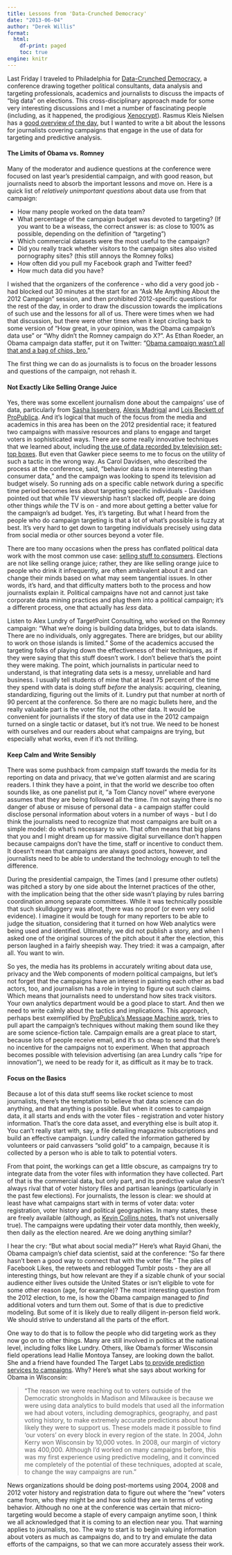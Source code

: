 ```yaml
---
title: Lessons from 'Data-Crunched Democracy'
date: "2013-06-04"
author: "Derek Willis"
format:
  html:
    df-print: paged
    toc: true
engine: knitr
---
```


Last Friday I traveled to Philadelphia for [Data-Crunched Democracy](http://datapolitics.jomc.unc.edu/about/), a conference drawing together political consultants, data analysis and targeting professionals, academics and journalists to discuss the impacts of "big data" on elections. This cross-disciplinary approach made for some very interesting discussions and I met a number of fascinating people (including, as it happened, the prodigious [Xenocrypt](http://xenocrypt.blogspot.com/)). Rasmus Kleis Nielsen has a [good overview of the day](http://rasmuskleisnielsen.net/2013/05/31/data-crunched-democracy/), but I wanted to write a bit about the lessons for journalists covering campaigns that engage in the use of data for targeting and predictive analysis.

#### The Limits of Obama vs. Romney

Many of the moderator and audience questions at the conference were focused on last year's presidential campaign, and with good reason, but journalists need to absorb the important lessons and move on. Here is a quick list of _relatively unimportant questions_ about data use from that campaign:

* How many people worked on the data team?
* What percentage of the campaign budget was devoted to targeting? (If you want to be a wiseass, the correct answer is: as close to 100% as possible, depending on the definition of "targeting")
* Which commercial datasets were the most useful to the campaign?
* Did you really track whether visitors to the campaign sites also visited pornography sites? (this still annoys the Romney folks)
* How often did you pull my Facebook graph and Twitter feed?
* How much data did you have?

I wished that the organizers of the conference - who did a very good job - had blocked out 30 minutes at the start for an "Ask Me Anything About the 2012 Campaign" session, and then prohibited 2012-specific questions for the rest of the day, in order to draw the discussion towards the implications of such use and the lessons for all of us. There were times when we had that discussion, but there were other times when it kept circling back to some version of "How great, in your opinion, was the Obama campaign's data use" or "Why didn't the Romney campaign do X?". As Ethan Roeder, an Obama campaign data staffer, put it on Twitter: "[Obama campaign wasn't all that and a bag of chips, bro.](https://twitter.com/HardlyIfAtAll/status/340527402423840768)"

The first thing we can do as journalists is to focus on the broader lessons and questions of the campaign, not rehash it.

#### Not Exactly Like Selling Orange Juice

Yes, there was some excellent journalism done about the campaigns' use of data, particularly from [Sasha Issenberg](http://www.thevictorylab.com/), [Alexis Madrigal](http://www.theatlantic.com/technology/archive/2012/11/when-the-nerds-go-marching-in/265325/) and [Lois Beckett of ProPublica](http://www.propublica.org/article/everything-we-know-so-far-about-obamas-big-data-operation). And it's logical that much of the focus from the media and academics in this area has been on the 2012 presidential race; it featured two campaigns with massive resources and plans to engage and target voters in sophisticated ways. There are some really innovative techniques that we learned about, including [the use of data recorded by television set-top boxes](http://gawker.com/5961202/how-the-obama-campaigns-data+miners-knew-what-you-were-watching-on-tv). But even that Gawker piece seems to me to focus on the utility of such a tactic in the wrong way. As Carol Davidsen, who described the process at the conference, said, "behavior data is more interesting than consumer data," and the campaign was looking to spend its television ad budget wisely. So running ads on a specific cable network during a specific time period becomes less about targeting specific individuals - Davidsen pointed out that while TV viewership hasn't slacked off, people are doing other things _while_ the TV is on - and more about getting a better value for the campaign's ad budget. Yes, it's targeting. But what I heard from the people who do campaign targeting is that a lot of what's possible is fuzzy at best. It's very hard to get down to targeting individuals precisely using data from social media or other sources beyond a voter file.

There are too many occasions when the press has conflated political data work with the most common use case: [selling stuff to consumers](http://online.wsj.com/article/SB10001424127887323353204578126671124151266.html). Elections are not like selling orange juice; rather, they are like selling orange juice to people who drink it infrequently, are often ambivalent about it and can change their minds based on what may seem tangential issues. In other words, it's hard, and that difficulty matters both to the process and how journalists explain it. Political campaigns have not and cannot just take corporate data mining practices and plug them into a political campaign; it's a different process, one that actually has _less_ data.

Listen to Alex Lundry of TargetPoint Consulting, who worked on the Romney campaign: "What we're doing is building data bridges, but to data islands. There are no individuals, only aggregates. There are bridges, but our ability to work on those islands is limited." Some of the academics accused the targeting folks of playing down the effectiveness of their techniques, as if they were saying that this stuff doesn't work. I don't believe that's the point they were making. The point, which journalists in particular need to understand, is that integrating data sets is a messy, unreliable and hard business. I usually tell students of mine that at least 75 percent of the time they spend with data is doing stuff _before_ the analysis: acquiring, cleaning, standardizing, figuring out the limits of it. Lundry put that number at north of 90 percent at the conference. So there are no magic bullets here, and the really valuable part is the voter file, not the other data. It would be convenient for journalists if the story of data use in the 2012 campaign turned on a single tactic or dataset, but it's not true. We need to be honest with ourselves and our readers about what campaigns are trying, but especially what works, even if it's not thrilling.

#### Keep Calm and Write Sensibly

There was some pushback from campaign staff towards the media for its reporting on data and privacy, that we've gotten alarmist and are scaring readers. I think they have a point, in that the world we describe too often sounds like, as one panelist put it, "a Tom Clancy novel" where everyone assumes that they are being followed all the time. I'm not saying there is no danger of abuse or misuse of personal data - a campaign staffer could disclose personal information about voters in a number of ways - but I do think the journalists need to recognize that most campaigns are built on a simple model: do what's necessary to win. That often means that big plans that you and I might dream up for massive digital surveillance don't happen because campaigns don't have the time, staff or incentive to conduct them. It doesn't mean that campaigns are always good actors, however, and journalists need to be able to understand the technology enough to tell the difference.

During the presidential campaign, the Times (and I presume other outlets) was pitched a story by one side about the Internet practices of the other, with the implication being that the other side wasn't playing by rules barring coordination among separate committees. While it was technically possible that such skullduggery was afoot, there was no proof (or even very solid evidence). I imagine it would be tough for many reporters to be able to judge the situation, considering that it turned on how Web analytics were being used and identified. Ultimately, we did not publish a story, and when I asked one of the original sources of the pitch about it after the election, this person laughed in a fairly sheepish way. They tried: it was a campaign, after all. You want to win.

So yes, the media has its problems in accurately writing about data use, privacy and the Web components of modern political campaigns, but let's not forget that the campaigns have an interest in painting each other as bad actors, too, and journalism has a role in trying to figure out such claims. Which means that journalists need to understand how sites track visitors. Your own analytics department would be a good place to start. And then we need to write calmly about the tactics and implications. This approach, perhaps best exemplified by [ProPublica's Message Machine work](http://www.propublica.org/article/message-machine-starts-providing-answers), tries to pull apart the campaign's techniques without making them sound like they are some science-fiction tale. Campaign emails are a great place to start, because lots of people receive email, and it's so cheap to send that there's no incentive for the campaigns not to experiment. When that approach becomes possible with television advertising (an area Lundry calls "ripe for innovation"), we need to be ready for it, as difficult as it may be to track.

#### Focus on the Basics

Because a lot of this data stuff seems like rocket science to most journalists, there's the temptation to believe that data science can do anything, and that anything is possible. But when it comes to campaign data, it all starts and ends with the voter files - registration and voter history information. That's the core data asset, and everything else is built atop it. You can't really start with, say, a file detailing magazine subscriptions and build an effective campaign. Lundry called the information gathered by volunteers or paid canvassers "solid gold" to a campaign, because it is collected by a person who is able to talk to potential voters.

From that point, the workings can get a little obscure, as campaigns try to integrate data from the voter files with information they have collected. Part of that is the commercial data, but only part, and its predictive value doesn't always rival that of voter history files and partisan leanings (particularly in the past few elections). For journalists, the lesson is clear: we should at least have what campaigns start with in terms of voter data: voter registration, voter history and political geographies. In many states, these are freely available (although, as [Kevin Collins notes](https://twitter.com/kwcollins/status/340522066883256321), that's not universally true). The campaigns were updating their voter data monthly, then weekly, then daily as the election neared. Are we doing anything similar?

I hear the cry: "But what about social media?" Here's what Rayid Ghani, the Obama campaign's chief data scientist, said at the conference: "So far there hasn't been a good way to connect that with the voter file." The piles of Facebook Likes, the retweets and reblogged Tumblr posts - they are all interesting things, but how relevant are they if a sizable chunk of your social audience either lives outside the United States or isn't eligible to vote for some other reason (age, for example)? The most interesting question from the 2012 election, to me, is how the Obama campaign managed to _find_ additional voters and turn them out. Some of that is due to predictive modeling. But some of it is likely due to really diligent in-person field work. We should strive to understand all the parts of the effort.

One way to do that is to follow the people who did targeting work as they now go on to other things. Many are still involved in politics at the national level, including folks like Lundry. Others, like Obama's former Wisconsin field operations lead Hallie Montoya Tansey, are looking down the ballot. She and a friend have founded The Target Labs [to provide prediction services to campaigns](http://halliemt.tumblr.com/post/52067134663/my-new-adventure-the-target-labs). Why? Here's what she says about working for Obama in Wisconsin: 

>"The reason we were reaching out to voters outside of the Democratic strongholds in Madison and Milwaukee is because we were using data analytics to build models that used all the information we had about voters, including demographics, geography, and past voting history, to make extremely accurate predictions about how likely they were to support us. These models made it possible to find 'our voters' on every block in every region of the state. In 2004, John Kerry won Wisconsin by 10,000 votes. In 2008, our margin of victory was 400,000. Although I’d worked on many campaigns before, this was my first experience using predictive modeling, and it convinced me completely of the potential of these techniques, adopted at scale, to change the way campaigns are run."

News organizations should be doing post-mortems using 2004, 2008 and 2012 voter history and registration data to figure out where the "new" voters came from, who they might be and how solid they are in terms of voting behavior. Although no one at the conference was certain that micro-targeting would become a staple of every campaign anytime soon, I think we all acknowledged that it is coming to an election near you. That warning applies to journalists, too. The way to start is to begin valuing information about voters as much as campaigns do, and to try and emulate the data efforts of the campaigns, so that we can more accurately assess their work.